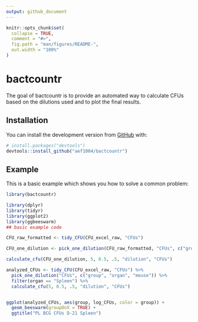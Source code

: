 ```yaml
---
output: github_document
---
```


<!-- README.md is generated from README.Rmd. Please edit that file -->

```r
knitr::opts_chunk$set(
  collapse = TRUE,
  comment = "#>",
  fig.path = "man/figures/README-",
  out.width = "100%"
)
```

# bactcountr

<!-- badges: start -->
<!-- badges: end -->

The goal of bactcountr is to provide an automated way to calculate CFUs based on the dilutions used and to plot the final results.

## Installation

You can install the development version from [GitHub](https://github.com/) with:

``` r
# install.packages("devtools")
devtools::install_github("aef1004/bactcountr")
```
## Example

This is a basic example which shows you how to solve a common problem:

```r
library(bactcountr)

library(dplyr)
library(tidyr)
library(ggplot2)
library(ggbeeswarm)
## basic example code
```


```r
CFU_raw_formatted <- tidy_CFU(CFU_excel_raw, "CFUs")

CFU_one_dilution <- pick_one_dilution(CFU_raw_formatted, "CFUs", c("group", "organ", "mouse"))

calculate_cfu(CFU_one_dilution, 5, 0.5, .5, "dilution", "CFUs")
```


```r

analyzed_CFUs <- tidy_CFU(CFU_excel_raw, "CFUs") %>%
  pick_one_dilution("CFUs", c("group", "organ", "mouse")) %>%
  filter(organ == "Spleen") %>%
  calculate_cfu(5, 0.5, .5, "dilution", "CFUs")


ggplot(analyzed_CFUs, aes(group, log_CFUs, color = group)) +
  geom_beeswarm(groupOnX = TRUE) +
  ggtitle("PL BCG CFUs D-21 Spleen")

```

